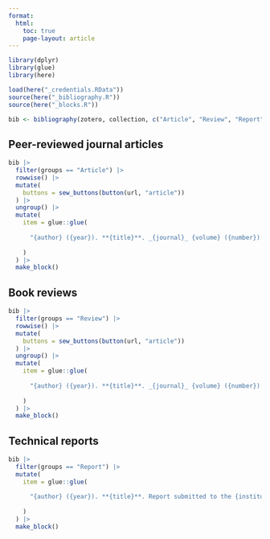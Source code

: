 ```yaml
---
format:
  html:
    toc: true
    page-layout: article
---
```


```r

library(dplyr)
library(glue)
library(here)

load(here("_credentials.RData"))
source(here("_bibliography.R"))
source(here("_blocks.R"))

bib <- bibliography(zotero, collection, c("Article", "Review", "Report"))

```

## Peer-reviewed journal articles

```r

bib |> 
  filter(groups == "Article") |> 
  rowwise() |> 
  mutate(
    buttons = sew_buttons(button(url, "article"))
  ) |> 
  ungroup() |> 
  mutate(
    item = glue::glue(
      
      "{author} ({year}). **{title}**. _{journal}_ {volume} ({number}): {pages}. DOI: {doi}<br>{buttons}"
    
    )
  ) |> 
  make_block()

```

## Book reviews

```r

bib |> 
  filter(groups == "Review") |> 
  rowwise() |> 
  mutate(
    buttons = sew_buttons(button(url, "article"))
  ) |> 
  ungroup() |> 
  mutate(
    item = glue::glue(
      
      "{author} ({year}). **{title}**. _{journal}_ {volume} ({number}): {pages}. DOI: {doi}<br>{buttons}"
    
    )
  ) |> 
  make_block()

```

## Technical reports

```r

bib |> 
  filter(groups == "Report") |> 
  mutate(
    item = glue::glue(
      
      "{author} ({year}). **{title}**. Report submitted to the {institution}, {address}."
    
    )
  ) |> 
  make_block()

```
